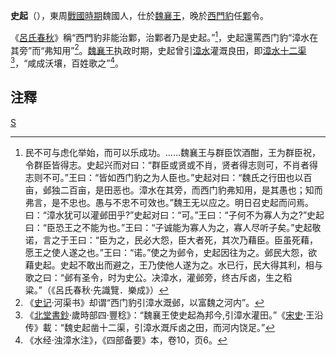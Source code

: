 '''史起'''（{{bd|?||?|}}），東周[[戰國時期|戰國時期]]魏國人，仕於[[魏襄王|魏襄王]]，晚於[[西門豹|西門豹]]任[[鄴|鄴]]令。

《[[呂氏春秋|呂氏春秋]]》稱“西門豹非能治鄴，治鄴者乃是史起。”<ref>民不可与虑化举始，而可以乐成功。……魏襄王与群臣饮酒酣，王为群臣祝，令群臣皆得志。史起兴而对曰：“群臣或贤或不肖，贤者得志则可，不肖者得志则不可。”王曰：“皆如西门豹之为人臣也。”史起对曰：“魏氏之行田也以百亩，邺独二百亩，是田恶也。漳水在其旁，而西门豹弗知用，是其愚也；知而弗言，是不忠也。愚与不忠不可效也。”魏王无以应之。明日召史起而问焉。曰：“漳水犹可以灌邺田乎?”史起对曰：“可。”王曰：“子何不为寡人为之?”史起曰：“臣恐王之不能为也。”王曰：“子诚能为寡人为之，寡人尽听子矣。”史起敬诺，言之于王曰：“臣为之，民必大怨，臣大者死，其次乃藉臣。臣虽死藉，愿王之使人遂之也。”王曰：“诺。”使之为邺令，史起因往为之。邺民大怨，欲藉史起。史起不敢出而避之，王乃使他人遂为之。水已行，民大得其利，相与歌之曰：“邺有圣令，时为史公。决漳水，灌邺旁，终古斥卤，生之稻粱。”（《呂氏春秋‧先識覽．樂成》）</ref>，史起還罵西门豹“漳水在其旁”而“弗知用”<ref>《[[史记|史记]]·河渠书》却谓“西门豹引漳水溉邺，以富魏之河内”。</ref>。[[魏襄王|魏襄王]]执政时期，史起曾引[[漳水|漳水]]灌溉良田，即[[漳水十二渠|漳水十二渠]]<ref>《[[北堂書鈔|北堂書鈔]]·歲時部四·豐稔》：“魏襄王使史起為邦今,引漳水灌田。”《[[宋史|宋史]]·王沿传》載：“魏史起凿十二渠，引漳水溉斥卤之田，而河内饶足。”</ref>，“咸成沃壤，百姓歌之”<ref>《水经·浊漳水注》，《四部备要》本，卷10，页6。</ref>。

==注釋==
{{reflist|2}}

[[category:戰國人|S]]